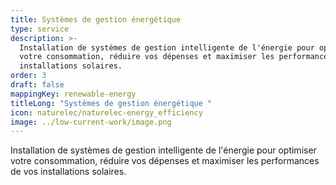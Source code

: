 ```yaml
---
title: Systèmes de gestion énergétique
type: service
description: >-
  Installation de systèmes de gestion intelligente de l'énergie pour optimiser
  votre consommation, réduire vos dépenses et maximiser les performances de vos
  installations solaires.
order: 3
draft: false
mappingKey: renewable-energy
titleLong: "Systèmes de gestion énergétique "
icon: naturelec/naturelec-energy_efficiency
image: ../low-current-work/image.png
---
```


Installation de systèmes de gestion intelligente de l'énergie pour optimiser votre consommation, réduire vos dépenses et maximiser les performances de vos installations solaires.
